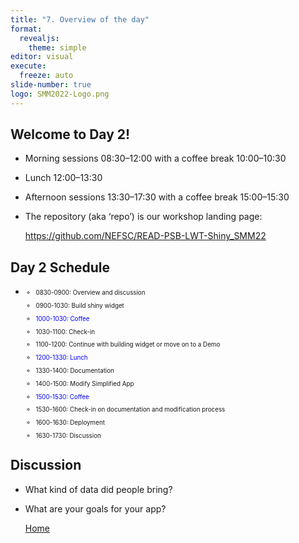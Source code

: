 ```yaml
---
title: "7. Overview of the day"
format: 
  revealjs:
    theme: simple
editor: visual
execute:
  freeze: auto
slide-number: true
logo: SMM2022-Logo.png
---
```


## Welcome to Day 2!

::: incremental
-   Morning sessions 08:30--12:00 with a coffee break 10:00--10:30

-   Lunch 12:00--13:30

-   Afternoon sessions 13:30--17:30 with a coffee break 15:00--15:30

-   The repository (aka 'repo') is our workshop landing page:

    <https://github.com/NEFSC/READ-PSB-LWT-Shiny_SMM22>
:::

## Day 2 Schedule

-   ::: {style="font-size: 0.7em"}
    -   0830-0900: Overview and discussion

    -   0900-1030: Build shiny widget

    -   ::: {style="color: blue"}
        1000-1030: Coffee
        :::

    -   1030-1100: Check-in

    -   1100-1200: Continue with building widget or move on to a Demo

    -   ::: {style="color: blue"}
        1200-1330: Lunch
        :::

    -   1330-1400: Documentation

    -   1400-1500: Modify Simplified App

    -   ::: {style="color: blue"}
        1500-1530: Coffee
        :::

    -   1530-1600: Check-in on documentation and modification process

    -   1600-1630: Deployment

    -   1630-1730: Discussion
    :::

## Discussion

-   What kind of data did people bring?

-   What are your goals for your app?

    ::: footer
    [Home](https://leahcrowe.github.io/Shiny_SMM22_workshop/)
    :::
